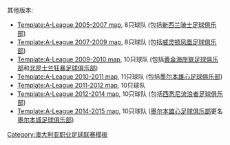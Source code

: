 其他版本:
*[[Template:A-League 2005-2007 map]], 8只球队 (包括[[新西兰骑士足球俱乐部]])
*[[Template:A-League 2007-2009 map]], 8只球队 (包括[[威灵顿凤凰足球俱乐部]])
*[[Template:A-League 2009-2010 map]], 10只球队 (包括[[黄金海岸联足球俱乐部]]和[[北昆士兰狂暴足球俱乐部]])
*[[Template:A-League 2010-2011 map]], 11只球队 (包括[[墨尔本雄心足球俱乐部]])
*[[Template:A-League 2011-2012 map]], 10只球队 
*[[Template:A-League 2012-2014 map]], 10只球队 (包括[[西悉尼流浪者足球俱乐部]])
*[[Template:A-League 2014-2015 map]], 10只球队 ([[墨尔本雄心足球俱乐部]]更名[[墨尔本城足球俱乐部]])
<noinclude>[[Category:澳大利亚职业足球联赛模板]]</noinclude>